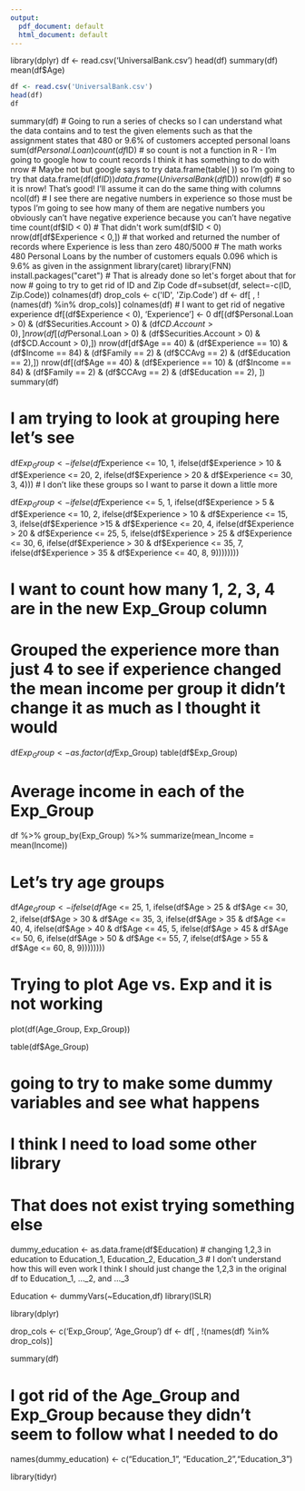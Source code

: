 ```yaml
---
output:
  pdf_document: default
  html_document: default
---
```

library(dplyr)
df <- read.csv('UniversalBank.csv')
head(df)
summary(df)
mean(df$Age)

```r
df <- read.csv('UniversalBank.csv')
head(df)
df
```
summary(df)
# Going to run a series of checks so I can understand what the data contains and to test the given elements such as that the assignment states that 480 or 9.6% of customers accepted personal loans
sum(df$Personal.Loan)
count(df$ID)
# so count is not a function in R - I'm going to google how to count records I think it has something to do with nrow
# Maybe not but google says to try data.frame(table( )) so I'm going to try that
data.frame(df(df$ID))
data.frame(UniversalBank(df$ID))
nrow(df)
# so it is nrow! That's good! I'll assume it can do the same thing with columns
ncol(df)
# I see there are negative numbers in experience so those must be typos I'm going to see how many of them are negative numbers you obviously can't have negative experience because you can't have negative time
count(df$ID < 0)
# That didn't work
sum(df$ID < 0)
nrow(df[df$Experience < 0,])
# that worked and returned the number of records where Experience is less than zero
480/5000
# The math works 480 Personal Loans by the number of customers equals 0.096 which is 9.6% as given in the assignment
library(caret)
library(FNN)
install.packages("caret")
# That is already done so let's forget about that for now
# going to try to get rid of ID and Zip Code
df=subset(df, select=-c(ID, Zip.Code))
colnames(df)
drop_cols <- c('ID', 'Zip.Code')
df <- df[ , !(names(df) %in% drop_cols)]
colnames(df)
# I want to get rid of negative experience
df[(df$Experience < 0), 'Experience'] <- 0
df[(df$Personal.Loan > 0) & (df$Securities.Account > 0) &
(df$CD.Account > 0),]
nrow(df[(df$Personal.Loan > 0) & (df$Securities.Account > 0) &
(df$CD.Account > 0),])
nrow(df[df$Age == 40) & (df$Experience == 10) & (df$Income == 84) & (df$Family == 2) & (df$CCAvg == 2) & (df$Education == 2),])
nrow(df[(df$Age == 40) & (df$Experience == 10) & (df$Income == 84) & (df$Family == 2) & (df$CCAvg == 2) & (df$Education == 2), ])
summary(df)

# I am trying to look at grouping here let's see
df$Exp_Group <- ifelse(df$Experience <= 10, 1, ifelse(df$Experience > 10 & df$Experience <= 20, 2, ifelse(df$Experience > 20 & df$Experience <= 30, 3, 4)))
# I don't like these groups so I want to parse it down a little more

df$Exp_Group <- ifelse(df$Experience <= 5, 1, ifelse(df$Experience > 5 & df$Experience <= 10, 2, ifelse(df$Experience > 10 & df$Experience <= 15, 3, ifelse(df$Experience >15 & df$Experience <= 20, 4, ifelse(df$Experience > 20 & df$Experience <= 25, 5, ifelse(df$Experience > 25 & df$Experience <= 30, 6, ifelse(df$Experience > 30 & df$Experience <= 35, 7, ifelse(df$Experience > 35 & df$Experience <= 40, 8, 9))))))))

# I want to count how many 1, 2, 3, 4 are in the new Exp_Group column
# Grouped the experience more than just 4 to see if experience changed the mean income per group it didn't change it as much as I thought it would

df$Exp_Group <- as.factor(df$Exp_Group)
table(df$Exp_Group)

# Average income in each of the Exp_Group

df %>%
group_by(Exp_Group) %>%
summarize(mean_Income = mean(Income))

# Let's try age groups
df$Age_Group <- ifelse(df$Age <= 25, 1, ifelse(df$Age > 25 & df$Age <= 30, 2, ifelse(df$Age > 30 & df$Age <= 35, 3, ifelse(df$Age > 35 & df$Age <= 40, 4, ifelse(df$Age > 40 & df$Age <= 45, 5, ifelse(df$Age > 45 & df$Age <= 50, 6, ifelse(df$Age > 50 & df$Age <= 55, 7, ifelse(df$Age > 55 & df$Age <= 60, 8, 9))))))))

# Trying to plot Age vs. Exp and it is not working
plot(df(Age_Group, Exp_Group))

table(df$Age_Group)

# going to try to make some dummy variables and see what happens
# I think I need to load some other library
# That does not exist trying something else


dummy_education <- as.data.frame(df$Education)
# changing 1,2,3 in education to Education_1, Education_2, Education_3
# I don't understand how this will even work I think I should just change the 1,2,3 in the original df to Education_1, ..._2, and ..._3

Education <- dummyVars(~Education,df)
library(ISLR)

library(dplyr)

drop_cols <- c('Exp_Group', 'Age_Group')
df <- df[ , !(names(df) %in% drop_cols)]

summary(df)

# I got rid of the Age_Group and Exp_Group because they didn't seem to follow what I needed to do 

names(dummy_education) <- c("Education_1", "Education_2","Education_3")

library(tidyr)




